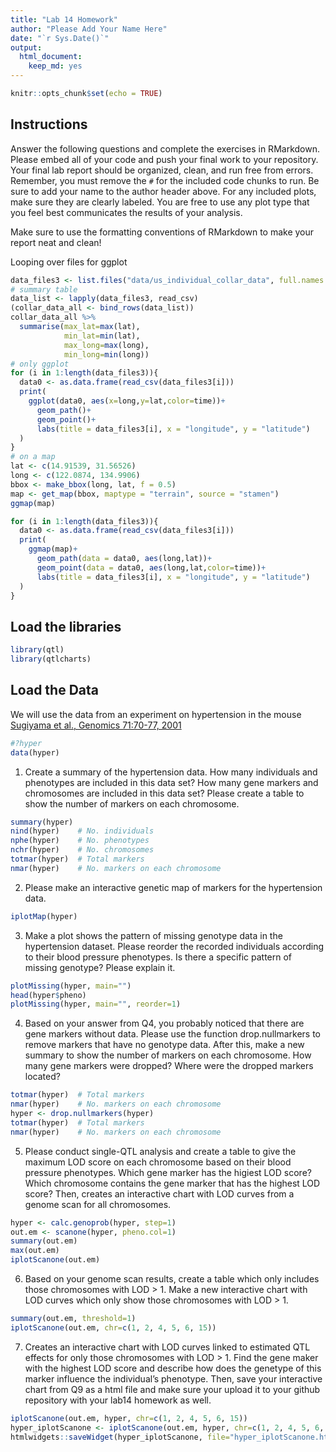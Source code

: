 ```yaml
---
title: "Lab 14 Homework"
author: "Please Add Your Name Here"
date: "`r Sys.Date()`"
output: 
  html_document: 
    keep_md: yes
---
```


```r
knitr::opts_chunk$set(echo = TRUE)
```

## Instructions
Answer the following questions and complete the exercises in RMarkdown. Please embed all of your code and push your final work to your repository. Your final lab report should be organized, clean, and run free from errors. Remember, you must remove the `#` for the included code chunks to run. Be sure to add your name to the author header above. For any included plots, make sure they are clearly labeled. You are free to use any plot type that you feel best communicates the results of your analysis.  

Make sure to use the formatting conventions of RMarkdown to make your report neat and clean!  

Looping over files for ggplot
```r
data_files3 <- list.files("data/us_individual_collar_data", full.names = TRUE)
# summary table
data_list <- lapply(data_files3, read_csv)
(collar_data_all <- bind_rows(data_list))
collar_data_all %>% 
  summarise(max_lat=max(lat),
            min_lat=min(lat),
            max_long=max(long),
            min_long=min(long))
# only ggplot
for (i in 1:length(data_files3)){
  data0 <- as.data.frame(read_csv(data_files3[i]))
  print(
    ggplot(data0, aes(x=long,y=lat,color=time))+
      geom_path()+
      geom_point()+
      labs(title = data_files3[i], x = "longitude", y = "latitude")
  )
}
# on a map
lat <- c(14.91539, 31.56526)
long <- c(122.0874, 134.9906)
bbox <- make_bbox(long, lat, f = 0.5)
map <- get_map(bbox, maptype = "terrain", source = "stamen")
ggmap(map)

for (i in 1:length(data_files3)){
  data0 <- as.data.frame(read_csv(data_files3[i]))
  print(
    ggmap(map)+
      geom_path(data = data0, aes(long,lat))+
      geom_point(data = data0, aes(long,lat,color=time))+
      labs(title = data_files3[i], x = "longitude", y = "latitude")
  )
}
```

## Load the libraries
```r
library(qtl)
library(qtlcharts)
```

## Load the Data
We will use the data from an experiment on hypertension in the mouse [Sugiyama et al., Genomics 71:70-77, 2001](https://www.sciencedirect.com/science/article/pii/S0888754300964012?via%3Dihub)
```r
#?hyper
data(hyper)
```

1. Create a summary of the hypertension data. How many individuals and phenotypes are included in this data set? How many gene markers and chromosomes are included in this data set? Please create a table to show the number of markers on each chromosome.
```r
summary(hyper)
nind(hyper)    # No. individuals
nphe(hyper)    # No. phenotypes
nchr(hyper)    # No. chromosomes
totmar(hyper)  # Total markers
nmar(hyper)    # No. markers on each chromosome
```
2. Please make an interactive genetic map of markers for the hypertension data.
```r
iplotMap(hyper)
```
3. Make a plot shows the pattern of missing genotype data in the hypertension dataset. Please reorder the recorded individuals according to their blood pressure phenotypes. Is there a specific pattern of missing genotype? Please explain it.
```r
plotMissing(hyper, main="")
head(hyper$pheno)
plotMissing(hyper, main="", reorder=1)
```

4. Based on your answer from Q4, you probably noticed that there are gene markers without data. Please use the function drop.nullmarkers to remove markers that have no genotype data. After this, make a new summary to show the number of markers on each chromosome. How many gene markers were dropped? Where were the dropped markers located?
```r
totmar(hyper)  # Total markers
nmar(hyper)    # No. markers on each chromosome
hyper <- drop.nullmarkers(hyper)
totmar(hyper)  # Total markers
nmar(hyper)    # No. markers on each chromosome
```
5. Please conduct single-QTL analysis and create a table to give the maximum LOD score on each chromosome based on their blood pressure phenotypes. Which gene marker has the higiest LOD score? Which chromosome contains the gene marker that has the highest LOD score? Then, creates an interactive chart with LOD curves from a genome scan for all chromosomes.
```r
hyper <- calc.genoprob(hyper, step=1)
out.em <- scanone(hyper, pheno.col=1)
summary(out.em)
max(out.em)
iplotScanone(out.em)
```

6. Based on your genome scan results, create a table which only includes those chromosomes with LOD > 1. Make a new interactive chart with LOD curves which only show those chromosomes with LOD > 1.
```r
summary(out.em, threshold=1)
iplotScanone(out.em, chr=c(1, 2, 4, 5, 6, 15))
```
7. Creates an interactive chart with LOD curves linked to estimated QTL effects for only those chromosomes with LOD > 1. Find the gene maker with the highest LOD score and describe how does the genetype of this marker influence the individual's phenotype. Then, save your interactive chart from Q9 as a html file and make sure your upload it to your github repository with your lab14 homework as well.
```r
iplotScanone(out.em, hyper, chr=c(1, 2, 4, 5, 6, 15))
hyper_iplotScanone <- iplotScanone(out.em, hyper, chr=c(1, 2, 4, 5, 6, 15))
htmlwidgets::saveWidget(hyper_iplotScanone, file="hyper_iplotScanone.html")
```

